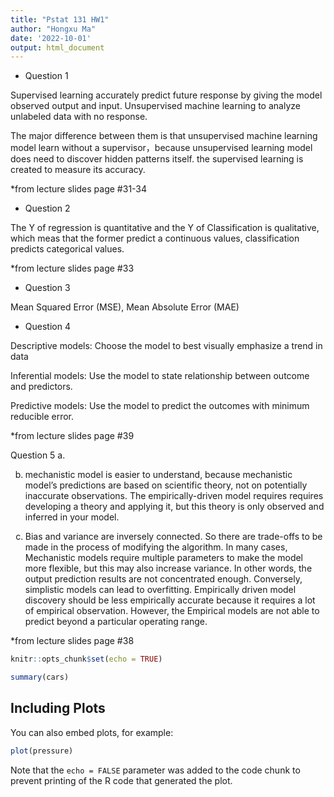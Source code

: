 ```yaml
---
title: "Pstat 131 HW1"
author: "Hongxu Ma"
date: '2022-10-01'
output: html_document
---
```


-   Question 1

Supervised learning accurately predict future response by giving the model observed output and input. Unsupervised machine learning to analyze unlabeled data with no response.

The major difference between them is that unsupervised machine learning model learn without a supervisor，because unsupervised learning model does need to discover hidden patterns itself. the supervised learning is created to measure its accuracy.

\*from lecture slides page #31-34

-   Question 2

The Y of regression is quantitative and the Y of Classification is qualitative, which meas that the former predict a continuous values, classification predicts categorical values.

\*from lecture slides page #33

-   Question 3

Mean Squared Error (MSE), Mean Absolute Error (MAE)

-   Question 4

Descriptive models: Choose the model to best visually emphasize a trend in data

Inferential models: Use the model to state relationship between outcome and predictors.

Predictive models: Use the model to predict the outcomes with minimum reducible error.

*from lecture slides page #39

Question 5
a. 

b. mechanistic model is easier to understand, because mechanistic model's predictions are based on scientific theory, not on potentially inaccurate observations. The empirically-driven model requires requires developing a theory and applying it, but this theory is only observed and inferred in your model.

c. Bias and variance are inversely connected. So there are trade-offs to be made in the process of modifying the algorithm. In many cases, Mechanistic models require multiple parameters to make the model more flexible, but this may also increase variance. In other words, the output prediction results are not concentrated enough. Conversely, simplistic models can lead to overfitting. Empirically driven model discovery should be less empirically accurate because it requires a lot of empirical observation. However, the Empirical models are not able to predict beyond a particular operating range.



*from lecture slides page #38
```r




knitr::opts_chunk$set(echo = TRUE)
```

```r
summary(cars)
```

## Including Plots

You can also embed plots, for example:

```r
plot(pressure)
```

Note that the `echo = FALSE` parameter was added to the code chunk to prevent printing of the R code that generated the plot.
